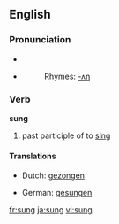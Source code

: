 {{see|súng}}
==English==

===Pronunciation===
*{{IPA|/sʌŋ/}}
*{{SAMPA|/sVN/}}
*:Rhymes: [[Rhymes:English:-ʌŋ|-ʌŋ]]

===Verb===
'''sung'''

# past participle of to [[sing]]

====Translations====
{{top}}
*Dutch: [[gezongen]]
{{mid}}
*German: [[gesungen]]
{{bottom}}

[[fr:sung]]
[[ja:sung]]
[[vi:sung]]